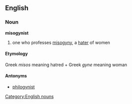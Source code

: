 == English ==
=== Noun ===
[[Category:English nouns]]
'''misogynist'''
# one who professes [[misogyny]], a [[hater]] of women
==== Etymology ====
Greek ''misos'' meaning hatred + Greek ''gyne'' meaning woman
==== Antonyms ====
*[[philogynist]]